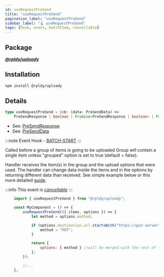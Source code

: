 ```yaml
---
id: useRequestPreSend
title: "useRequestPreSend"
pagination_label: "useRequestPreSend"
sidebar_label: "🪝 useRequestPreSend"
tags: [hook, event, batchItem, cancellable]
---
```


## Package

**_[@rpldy/uploady](../../packages/rpldy-uploady)_**

## Installation

```bash npm2yarn
npm install @rpldy/uploady
```

## Details

```typescript
type useRequestPreSend = (cb: (data: PreSendData) =>
    PreSendResponse | boolean | Promise<PreSendResponse | boolean> | Promise<boolean>) => void;
```

- See: [PreSendResponse](../types#presendresponse)
- See: [PreSendData](../types#presenddata)

:::note
Event Hook - [BATCH-START](../events#batchStart)
:::

Called before a group of items is going to be uploaded
Group will contain a single item unless "grouped" option is set to true (default = false).

Handler receives the item(s) in the group and the upload options that were used.
The handler can change data inside the items and in the options by returning different data than received.
See simple example below or this more detailed [guide](../../guides/DynamicParameters.md).

:::info
This event is _[cancellable](../events#cancellable-events)_
:::

```javascript
    import { useRequestPreSend } from "@rpldy/uploady";

    const MyComponent = () => {
        useRequestPreSend(({ items, options }) => {
            let method = options.method;

            if (options.destination.url.startsWith("https://put-server")) {
                method = "PUT";
            }

            return {
                options: { method } //will be merged with the rest of the options
            };
        });

        //...
    };
```
